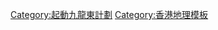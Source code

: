 {{Navbox
|name = 起動九龍東
|title = 起動九龍東計劃
|bodyclass = hlist

|list1 = 
*[[啟德發展計劃]]
*[[觀塘市中心重建項目]]
*[[安達臣道發展計劃]]
*[[安達臣道石礦場發展計劃]]
*[[反轉天橋底行動]]
*[[智慧城市@九龍東]]
}}<noinclude>
[[Category:起動九龍東計劃]]
[[Category:香港地理模板]]
</noinclude>